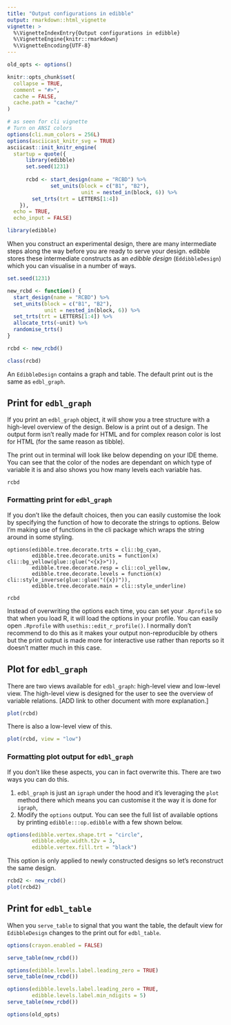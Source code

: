 ```yaml
---
title: "Output configurations in edibble"
output: rmarkdown::html_vignette
vignette: >
  %\VignetteIndexEntry{Output configurations in edibble}
  %\VignetteEngine{knitr::rmarkdown}
  %\VignetteEncoding{UTF-8}
---
```


```r
old_opts <- options()
```


```r
knitr::opts_chunk$set(
  collapse = TRUE,
  comment = "#>",
  cache = FALSE,
  cache.path = "cache/"
)

# as seen for cli vignette
# Turn on ANSI colors
options(cli.num_colors = 256L)
options(asciicast_knitr_svg = TRUE)
asciicast::init_knitr_engine(
  startup = quote({
      library(edibble)
      set.seed(1231) 
      
      rcbd <- start_design(name = "RCBD") %>% 
              set_units(block = c("B1", "B2"),
                        unit = nested_in(block, 6)) %>% 
        set_trts(trt = LETTERS[1:4])
    }),
  echo = TRUE,
  echo_input = FALSE)
```


```r
library(edibble)
```

When you construct an experimental design, there are many intermediate steps along the way before you are ready to serve your design. edibble stores these intermediate constructs as an *edibble design* (`EddibbleDesign`) which you can visualise in a number of ways. 

```r
set.seed(1231) 

new_rcbd <- function() {
  start_design(name = "RCBD") %>%
  set_units(block = c("B1", "B2"),
            unit = nested_in(block, 6)) %>%
  set_trts(trt = LETTERS[1:4]) %>%
  allocate_trts(~unit) %>%
  randomise_trts()
}

rcbd <- new_rcbd()

class(rcbd)
```

An `EdibbleDesign` contains a graph and table. The default print out is the same as `edbl_graph`. 


## Print for `edbl_graph`

If you print an `edbl_graph` object, it will show you a tree structure with a high-level overview of the design. Below is a print out of a design. The output form isn't really made for HTML and for complex reason color is lost for HTML (for the same reason as tibble).


The print out in terminal will look like below depending on your IDE theme. You can see that the color of the nodes are dependant on which type of variable it is and also shows you how many levels each variable has.


```asciicast
rcbd
```

### Formatting print for `edbl_graph`

If you don't like the default choices, then you can easily customise the look by specifying the function of how to decorate the strings to options. Below I'm making use of functions in the cli package which wraps the string around in some styling.  

```asciicast
options(edibble.tree.decorate.trts = cli::bg_cyan,
        edibble.tree.decorate.units = function(x) cli::bg_yellow(glue::glue("<{x}>")),
        edibble.tree.decorate.resp = cli::col_yellow,
        edibble.tree.decorate.levels = function(x) cli::style_inverse(glue::glue("({x})")),
        edibble.tree.decorate.main = cli::style_underline)

rcbd
```


Instead of overwriting the options each time, you can set your `.Rprofile` so that when you load R, it will load the options in your profile. You can easily open `.Rprofile` with `usethis::edit_r_profile()`. I normally don't recommend to do this as it makes your output non-reproducible by others but the print output is made more for interactive use rather than reports so it doesn't matter much in this case. 

## Plot for `edbl_graph`

There are two views available for `edbl_graph`: high-level view and low-level view. The high-level view is designed for the user to see the overview of variable relations. [ADD link to other document with more explanation.]

```r
plot(rcbd)
```

There is also a low-level view of this.

```r
plot(rcbd, view = "low")
```

### Formatting plot output for `edbl_graph`

If you don't like these aspects, you can in fact overwrite this. There are two ways you can do this. 

1. `edbl_graph` is just an `igraph` under the hood and it's leveraging the `plot` method there which means you can customise it the way it is done for `igraph`,
2. Modify the `options` output. You can see the full list of available options by printing `edibble:::op.edibble` with a few shown below.

```r
options(edibble.vertex.shape.trt = "circle",
        edibble.edge.width.t2v = 3,
        edibble.vertex.fill.trt = "black")
```

This option is only applied to newly constructed designs so let's reconstruct the same design.

```r
rcbd2 <- new_rcbd()
plot(rcbd2)
```

## Print for `edbl_table`

When you `serve_table` to signal that you want the table, the default view for `EdibbleDesign` changes to the print out for `edbl_table`. 

```r
options(crayon.enabled = FALSE)
```


```r
serve_table(new_rcbd())
```

```r
options(edibble.levels.label.leading_zero = TRUE)
serve_table(new_rcbd())
```

```r
options(edibble.levels.label.leading_zero = TRUE,
        edibble.levels.label.min_ndigits = 5)
serve_table(new_rcbd())
```

```r
options(old_opts)
```
